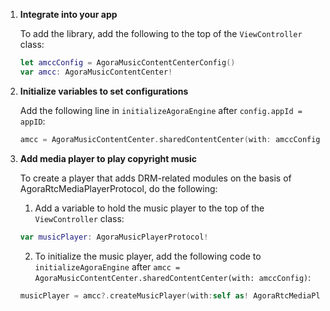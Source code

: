 

1. **Integrate <Vg k="RTEE_DRM" /> into your app**

   To add the <Vg k="RTEE_DRM_FRAMEWORK" /> library, add the following to the top of the `ViewController` class:

   ```swift
   let amccConfig = AgoraMusicContentCenterConfig()
   var amcc: AgoraMusicContentCenter!
   ```

2. **Initialize variables to set <Vg k="RTEE_DRM" /> configurations**

    Add the following line in `initializeAgoraEngine` after `config.appId = appID`:

    ```swift
    amcc = AgoraMusicContentCenter.sharedContentCenter(with: amccConfig)
    ```

3. **Add media player to play copyright music**

    To create a player that adds DRM-related modules on the basis of AgoraRtcMediaPlayerProtocol, do the following:

    1. Add a variable to hold the music player to the top of the `ViewController` class:

    ```swift
    var musicPlayer: AgoraMusicPlayerProtocol!
    ```

    2. To initialize the music player, add the following code to `initializeAgoraEngine` after `amcc = AgoraMusicContentCenter.sharedContentCenter(with: amccConfig)`:

    ```swift
    musicPlayer = amcc?.createMusicPlayer(with:self as! AgoraRtcMediaPlayerDelegate)
    ```

